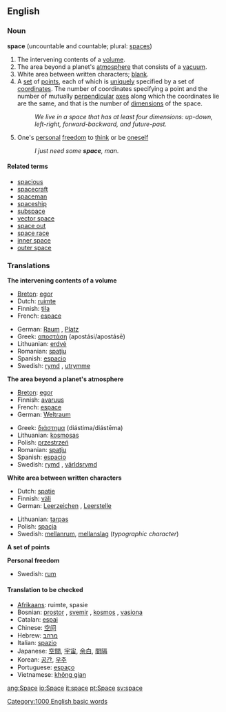 ==English==
{{Punctuation marks}}
===Noun===
'''space''' (uncountable and countable; plural: [[spaces]])

#The intervening contents of a [[volume]].
#The area beyond a planet's [[atmosphere]] that consists of a [[vacuum]].
#White area between written characters; [[blank]].
#A [[set]] of [[point]]s, each of which is [[unique]]ly specified by a set of [[coordinate]]s.  The number of coordinates specifying a point and the number of mutually [[perpendicular]] [[axis|axes]] along which the coordinates lie are the same, and that is the number of [[dimension]]s of the space.
#:''We live in a space that has at least four dimensions: up-down, left-right, forward-backward, and future-past.''
#One's [[personal]] [[freedom]] to [[think]] or be [[oneself]]
#:''I just need some '''space''', man.''

====Related terms====
*[[spacious]]
*[[spacecraft]]
*[[spaceman]]
*[[spaceship]]
*[[subspace]]
*[[vector space]]
*[[space out]]
*[[space race]]
*[[inner space]]
*[[outer space]]

===Translations===
'''The intervening contents of a volume'''
{{top}}
*[[Breton]]: [[egor]] {{m}}
*Dutch: [[ruimte]] {{f}}
*Finnish: [[tila]]
*French: [[espace]] {{f}}
{{mid}}
*German: [[Raum]] {{m}}, [[Platz]] {{m}}
*Greek: [[αποστάση]] (apostási/apostásē)
*Lithuanian: [[erdvė]] {{f}}
*Romanian: [[spaţiu]] {{n}}
*Spanish: [[espacio]] {{m}}
*Swedish: [[rymd]] {{c}}, [[utrymme]] {{n}}
{{bottom}}

'''The area beyond a planet's atmosphere'''
{{top}}
*[[Breton]]: [[egor]] {{m}}
*Finnish: [[avaruus]]
*French: [[espace]] {{f}}
*German: [[Weltraum]] {{m}}
{{mid}}
*Greek: [[διάστημα]] (diástima/diástēma)
*Lithuanian: [[kosmosas]] {{m}}
*Polish: [[przestrzeń]] {{f}}
*Romanian: [[spaţiu]] {{n}}
*Spanish: [[espacio]] {{m}}
*Swedish: [[rymd]] {{c}}, [[världsrymd]] {{c}}
{{bottom}}

'''White area between written characters'''
{{top}}
*Dutch: [[spatie]] {{m}}
*Finnish: [[väli]]
*German: [[Leerzeichen]] {{n}}, [[Leerstelle]] {{f}}
{{mid}}
*Lithuanian: [[tarpas]] {{m}}
*Polish: [[spacja]] {{f}}
*Swedish: [[mellanrum]], [[mellanslag]] (''typographic character'')
{{bottom}}

'''A set of points'''
{{top}}
{{mid}}
{{bottom}}

'''Personal freedom'''
{{top}}
{{mid}}
*Swedish: [[rum]] {{n}}
{{bottom}}

====Translation to be checked====
{{checktrans}}
*[[Afrikaans]]: ruimte, spasie
*Bosnian: [[prostor]] {{m}}, [[svemir]] {{m}}, [[kosmos]] {{m}}, [[vasiona]] {{f}}
*Catalan: [[espai]] {{m}}
*Chinese: [[空间]]
*Hebrew: [[מרהב]] {{m}}
*Italian: [[spazio]] {{m}}
*Japanese: [[空間]], [[宇宙]], [[余白]], [[間隔]]
*Korean: [[공간]], [[우주]]
*Portuguese: [[espaço]]
*Vietnamese: [[không gian]]

[[Category:1000 English basic words]]

[[ang:Space]]
[[io:Space]]
[[it:space]]
[[pt:Space]]
[[sv:space]]